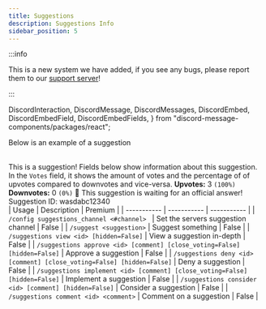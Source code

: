 ```yaml
---
title: Suggestions
description: Suggestions Info
sidebar_position: 5
---
```


:::info

This is a new system we have added, if you see any bugs, please report them to our [support server](/support)!

:::

  DiscordInteraction,
  DiscordMessage,
  DiscordMessages,
  DiscordEmbed,
  DiscordEmbedField,
  DiscordEmbedFields,
} from "discord-message-components/packages/react";

Below is an example of a suggestion

<br/>
<DiscordComponent>
    <DiscordMessage author="Docs Bot" avatar="blue" bot>
        <DiscordEmbed
        authorIcon="/img/logo.png"
        authorName="User#0000"
        thumbnail="/img/logo.png"
        borderColor="#5865F2"
        timestamp="12/24/2022"
        footerIcon="/img/logo.png"
        image="/img/banner-v3.png"
        >
        This is a suggestion! Fields below show information about this suggestion. In the <code>Votes</code> field, it shows the amount of votes and the percentage of of upvotes compared to downvotes and vice-versa.            
            <DiscordEmbedFields slot="fields" inline="true">
                <DiscordEmbedField fieldTitle="Votes">
                  <strong>Upvotes:</strong> 3 <code>(100%)</code>
                  <br/>
                  <strong>Downvotes:</strong> 0 <code>(0%)</code>
                </DiscordEmbedField>
                <DiscordEmbedField fieldTitle="Status">
                  📣 This suggestion is waiting for an official answer!
                </DiscordEmbedField>
            </DiscordEmbedFields>
            <span slot="footer">Suggestion ID: wasdabc12340</span>
        </DiscordEmbed>
    </DiscordMessage>
</DiscordComponent>

<br/>
| Usage      | Description | Premium |
| ----------- | ----------- | ----------- | 
| <code>/config suggestions_channel &lt;#channel&gt; </code>      | Set the servers suggestion channel       |   False        |
| <code>/suggest &lt;suggestion&gt;</code>   | Suggest something        |     False        |
| <code>/suggestions view &lt;id&gt; [hidden=False]</code>   | View a suggestion in-depth        |     False        |
| <code>/suggestions approve &lt;id&gt; [comment] [close_voting=False] [hidden=False]</code>   | Approve a suggestion        |     False        |
| <code>/suggestions deny &lt;id&gt; [comment] [close_voting=False] [hidden=False]</code>   | Deny a suggestion        |     False        |
| <code>/suggestions implement &lt;id&gt; [comment] [close_voting=False] [hidden=False]</code>   | Implement a suggestion        |     False        |
| <code>/suggestions consider &lt;id&gt; [comment] [hidden=False]</code>   | Consider a suggestion        |     False        |
| <code>/suggestions comment &lt;id&gt; &lt;comment&gt;</code>   | Comment on a suggestion        |     False        |
<br />
